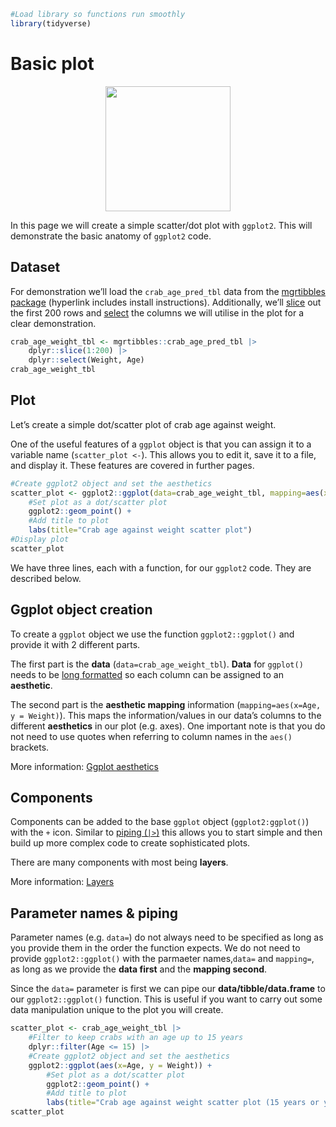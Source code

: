 ```r
#Load library so functions run smoothly
library(tidyverse)
```
# Basic plot
<center>
![](images/ggplot2_basic_plot.png){style="width:200px"}
</center>

In this page we will create a simple scatter/dot plot with `ggplot2`.
This will demonstrate the basic anatomy of `ggplot2` code.

## Dataset

For demonstration we'll load the `crab_age_pred_tbl` data from the [mgrtibbles package](/datasets/mgrtibbles.qmd) (hyperlink includes install instructions).
Additionally, we'll [slice](/dplyr/slice.qmd) out the first 200 rows and [select](/dplyr/select.qmd) the columns we will utilise in the plot for a clear demonstration.

```r
crab_age_weight_tbl <- mgrtibbles::crab_age_pred_tbl |>
    dplyr::slice(1:200) |>
    dplyr::select(Weight, Age)
crab_age_weight_tbl
```

## Plot

Let's create a simple dot/scatter plot of crab age against weight.

One of the useful features of a `ggplot` object is that you can assign it to a variable name (`scatter_plot <-`).
This allows you to edit it, save it to a file, and display it.
These features are covered in further pages.

```r
#Create ggplot2 object and set the aesthetics
scatter_plot <- ggplot2::ggplot(data=crab_age_weight_tbl, mapping=aes(x=Age, y = Weight)) +
    #Set plot as a dot/scatter plot 
    ggplot2::geom_point() +
    #Add title to plot
    labs(title="Crab age against weight scatter plot")
#Display plot
scatter_plot
```

We have three lines, each with a function, for our `ggplot2` code.
They are described below.

## Ggplot object creation

To create a `ggplot` object we use the function `ggplot2::ggplot()` and provide it with 2 different parts.

The first part is the __data__ (`data=crab_age_weight_tbl`).
__Data__ for `ggplot()` needs to be [long formatted](/tidyr/pivot_longer.html) so each column can be assigned to an __aesthetic__.

The second part is the __aesthetic mapping__ information (`mapping=aes(x=Age, y = Weight)`). 
This maps the information/values in our data's columns to the different __aesthetics__ in our plot (e.g. axes).
One important note is that you do not need to use quotes when referring to column names in the `aes()` brackets.

More information: [Ggplot aesthetics](/ggplot2/aesthetics.qmd)

## Components

Components can be added to the base `ggplot` object (`ggplot2:ggplot()`) with the `+` icon.
Similar to [piping (`|>`)](/dplyr/pipes.qmd) this allows you to start simple and then build up more complex code to create sophisticated plots.

There are many components with most being __layers__.

More information: [Layers](/ggplot2/layers.qmd)

## Parameter names & piping

Parameter names (e.g. `data=`) do not always need to be specified as long as you provide them in the order the function expects.
We do not need to provide `ggplot2::ggplot()` with the parmaeter names,`data=` and `mapping=`, as long as we provide the __data first__ and the __mapping second__.

Since the `data=` parameter is first we can pipe our __data/tibble/data.frame__ to our `ggplot2::ggplot()` function.
This is useful if you want to carry out some data manipulation unique to the plot you will create.

```r
scatter_plot <- crab_age_weight_tbl |>
    #Filter to keep crabs with an age up to 15 years
    dplyr::filter(Age <= 15) |>
    #Create ggplot2 object and set the aesthetics
    ggplot2::ggplot(aes(x=Age, y = Weight)) +
        #Set plot as a dot/scatter plot 
        ggplot2::geom_point() +
        #Add title to plot
        labs(title="Crab age against weight scatter plot (15 years or younger)")
scatter_plot
```